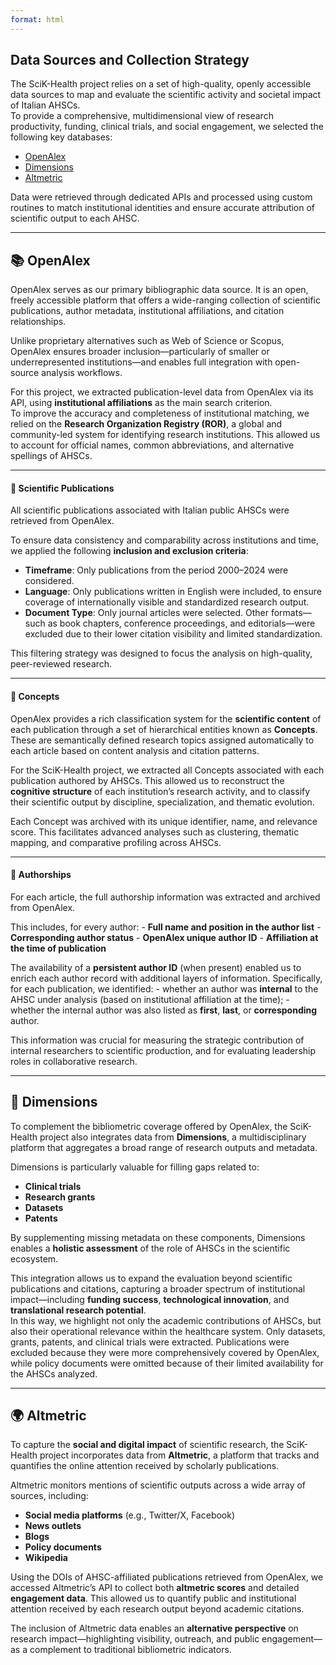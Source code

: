 ```yaml
---
format: html
---
```


## Data Sources and Collection Strategy

The SciK-Health project relies on a set of high-quality, openly accessible data sources to map and evaluate the scientific activity and societal impact of Italian AHSCs.\
To provide a comprehensive, multidimensional view of research productivity, funding, clinical trials, and social engagement, we selected the following key databases:

-   [OpenAlex](https://openalex.org)
-   [Dimensions](https://www.dimensions.ai)
-   [Altmetric](https://www.altmetric.com)

Data were retrieved through dedicated APIs and processed using custom routines to match institutional identities and ensure accurate attribution of scientific output to each AHSC.

------------------------------------------------------------------------

## 📚 OpenAlex 

OpenAlex serves as our primary bibliographic data source. It is an open, freely accessible platform that offers a wide-ranging collection of scientific publications, author metadata, institutional affiliations, and citation relationships.

Unlike proprietary alternatives such as Web of Science or Scopus, OpenAlex ensures broader inclusion—particularly of smaller or underrepresented institutions—and enables full integration with open-source analysis workflows.

For this project, we extracted publication-level data from OpenAlex via its API, using **institutional affiliations** as the main search criterion.\
To improve the accuracy and completeness of institutional matching, we relied on the **Research Organization Registry (ROR)**, a global and community-led system for identifying research institutions. This allowed us to account for official names, common abbreviations, and alternative spellings of AHSCs.

------------------------------------------------------------------------

#### 📄 Scientific Publications

All scientific publications associated with Italian public AHSCs were retrieved from OpenAlex.

To ensure data consistency and comparability across institutions and time, we applied the following **inclusion and exclusion criteria**:

-   **Timeframe**: Only publications from the period 2000–2024 were considered.\
-   **Language**: Only publications written in English were included, to ensure coverage of internationally visible and standardized research output.\
-   **Document Type**: Only journal articles were selected. Other formats—such as book chapters, conference proceedings, and editorials—were excluded due to their lower citation visibility and limited standardization.

This filtering strategy was designed to focus the analysis on high-quality, peer-reviewed research.

------------------------------------------------------------------------

#### 🧠 Concepts

OpenAlex provides a rich classification system for the **scientific content** of each publication through a set of hierarchical entities known as **Concepts**. These are semantically defined research topics assigned automatically to each article based on content analysis and citation patterns.

For the SciK-Health project, we extracted all Concepts associated with each publication authored by AHSCs. This allowed us to reconstruct the **cognitive structure** of each institution's research activity, and to classify their scientific output by discipline, specialization, and thematic evolution.

Each Concept was archived with its unique identifier, name, and relevance score. This facilitates advanced analyses such as clustering, thematic mapping, and comparative profiling across AHSCs.

------------------------------------------------------------------------

#### 👤 Authorships

For each article, the full authorship information was extracted and archived from OpenAlex.

This includes, for every author: - **Full name and position in the author list** - **Corresponding author status** - **OpenAlex unique author ID** - **Affiliation at the time of publication**

The availability of a **persistent author ID** (when present) enabled us to enrich each author record with additional layers of information. Specifically, for each publication, we identified: - whether an author was **internal** to the AHSC under analysis (based on institutional affiliation at the time); - whether the internal author was also listed as **first**, **last**, or **corresponding** author.

This information was crucial for measuring the strategic contribution of internal researchers to scientific production, and for evaluating leadership roles in collaborative research.

------------------------------------------------------------------------

## 🧬 Dimensions

To complement the bibliometric coverage offered by OpenAlex, the SciK-Health project also integrates data from **Dimensions**, a multidisciplinary platform that aggregates a broad range of research outputs and metadata.

Dimensions is particularly valuable for filling gaps related to:

-   **Clinical trials**
-   **Research grants**
-   **Datasets**
-   **Patents**

By supplementing missing metadata on these components, Dimensions enables a **holistic assessment** of the role of AHSCs in the scientific ecosystem.

This integration allows us to expand the evaluation beyond scientific publications and citations, capturing a broader spectrum of institutional impact—including **funding success**, **technological innovation**, and **translational research potential**.\
In this way, we highlight not only the academic contributions of AHSCs, but also their operational relevance within the healthcare system. 
Only datasets, grants, patents, and clinical trials were extracted.
Publications were excluded because they were more comprehensively covered by OpenAlex,
while policy documents were omitted because of their limited availability for
the AHSCs analyzed.

------------------------------------------------------------------------

## 🌍 Altmetric

To capture the **social and digital impact** of scientific research, the SciK-Health project incorporates data from **Altmetric**, a platform that tracks and quantifies the online attention received by scholarly publications.

Altmetric monitors mentions of scientific outputs across a wide array of sources, including:

- **Social media platforms** (e.g., Twitter/X, Facebook)
- **News outlets**
- **Blogs**
- **Policy documents**
- **Wikipedia**

Using the DOIs of AHSC-affiliated publications retrieved from OpenAlex, we accessed Altmetric’s API to collect both **altmetric scores** and detailed **engagement data**. This allowed us to quantify public and institutional attention received by each research output beyond academic citations.

The inclusion of Altmetric data enables an **alternative perspective** on research impact—highlighting visibility, outreach, and public engagement—as a complement to traditional bibliometric indicators.


